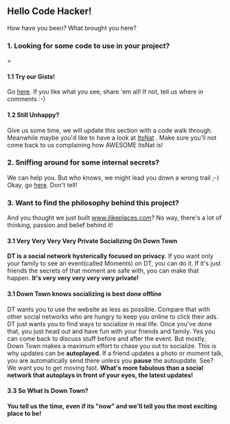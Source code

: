 == Hello Code Hacker! ==

How have you been? What brought you here?

=== 1. Looking for some code to use in your project? ====

==== 1.1 Try our Gists! ====

Go [https://gist.github.com/ravindranathakila here]. If you like what you see, share 'em all! If not, tell us where in comments :-)


==== 1.2 Still Unhappy? ====

Give us some time, we will update this section with a code walk through. Meanwhile maybe you'd like to have a look at
[http://www.innowhere.com:8080/itsnat/feashow_servlet?itsnat_doc_name=feashow.main ItsNat] .
Make sure you'll not come back to us complaining how AWESOME ItsNat is!



=== 2. Sniffing around for some internal secrets? ===

We can help you. But who knows, we might lead you down a wrong trail ;-)
Okay, go [https://www.pivotaltracker.com/projects/304913 here]. Don't tell!


=== 3. Want to find the philosophy behind this project? ===

And you thought we just built [http://www.ilikeplaces.com www.ilikeplaces.com]? No way, there's a lot of thinking, passion and belief behind it!

==== 3.1 Very Very Very Very Private Socializing On Down Town ====

'''DT is a social network hysterically focused on privacy.'''
If you want only your family to see an event(called Moments) on DT, you can do it.
If it's just friends the secrets of that moment are safe with, you can make that happen.
'''It's very very very very very private!'''

==== 3.1 Down Town knows socializing is best done offline ====

DT wants you to use the website as less as possible.
Compare that with other social networks who are hungry to keep you online to click their ads.
DT just wants you to find ways to socialize in real life.
Once you've done that, you just head out and have fun with your friends and family.
Yes you can come back to discuss stuff before and after the event.
But mostly, Down Town makes a maximum effort to chase you out to socialize.
This is why updates can be '''autoplayed'''.
If a friend updates a photo or moment talk, you are automatically send there unless you '''pause''' the autoupdate.
See? We want you to get moving fast.
'''What's more fabulous than a social network that autoplays in front of your eyes, the latest updates!'''

==== 3.3 So What Is Down Town? ====

'''You tell us the time, even if its "now" and we'll tell you the most exciting place to be!'''